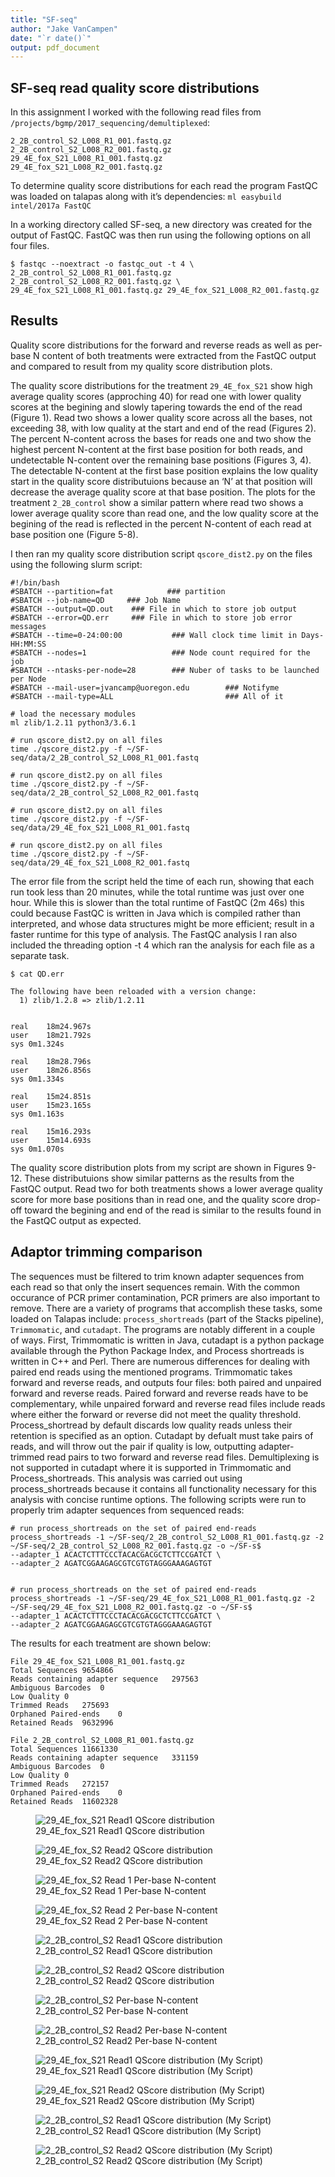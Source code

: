 ```yaml
---
title: "SF-seq"
author: "Jake VanCampen"
date: "`r date()`"
output: pdf_document
---
```



## SF-seq read quality score distributions

In this assignment I worked with the following read files from `/projects/bgmp/2017_sequencing/demultiplexed`: 

```
2_2B_control_S2_L008_R1_001.fastq.gz
2_2B_control_S2_L008_R2_001.fastq.gz
29_4E_fox_S21_L008_R1_001.fastq.gz
29_4E_fox_S21_L008_R2_001.fastq.gz
```

To determine quality score distributions for each read the program FastQC was loaded on talapas along with it's dependencies: 
`ml easybuild intel/2017a FastQC`


In a working directory called SF-seq, a new directory was created for the output of FastQC. FastQC was then run using the following options on all four files. 

```
$ fastqc --noextract -o fastqc_out -t 4 \
2_2B_control_S2_L008_R1_001.fastq.gz 2_2B_control_S2_L008_R2_001.fastq.gz \
29_4E_fox_S21_L008_R1_001.fastq.gz 29_4E_fox_S21_L008_R2_001.fastq.gz
```

## Results 

Quality score distributions for the forward and reverse reads as well as per-base N content of both treatments were extracted from the FastQC output and compared to result from my quality score distribution plots.

The quality score distributions for the treatment `29_4E_fox_S21` show high average quality scores (approching 40) for read one with lower quality scores at the begining and slowly tapering towards the end of the read (Figure 1). Read two shows a lower quality score across all the bases, not exceeding 38, with low quality at the start and end of the read (Figures 2). The percent N-content across the bases for reads one and two show the highest percent N-content at the first base position for both reads, and undetectable N-content over the remaining base positions (Figures 3, 4). The detectable N-content at the first base position explains the low quality start in the quality score distributuions because an 'N' at that position will decrease the average quality score at that base position. The plots for the treatment `2_2B_control` show a similar pattern where read two shows a lower average quality score than read one, and the low quality score at the begining of the read is reflected in the percent N-content of each read at base position one (Figure 5-8). 


I then ran my quality score distribution script `qscore_dist2.py` on the files using the following slurm script:
```
#!/bin/bash
#SBATCH --partition=fat            ### partition
#SBATCH --job-name=QD     ### Job Name
#SBATCH --output=QD.out    ### File in which to store job output
#SBATCH --error=QD.err     ### File in which to store job error messages
#SBATCH --time=0-24:00:00           ### Wall clock time limit in Days-HH:MM:SS
#SBATCH --nodes=1                   ### Node count required for the job
#SBATCH --ntasks-per-node=28        ### Nuber of tasks to be launched per Node
#SBATCH --mail-user=jvancamp@uoregon.edu        ### Notifyme
#SBATCH --mail-type=ALL                         ### All of it

# load the necessary modules
ml zlib/1.2.11 python3/3.6.1

# run qscore_dist2.py on all files
time ./qscore_dist2.py -f ~/SF-seq/data/2_2B_control_S2_L008_R1_001.fastq

# run qscore_dist2.py on all files
time ./qscore_dist2.py -f ~/SF-seq/data/2_2B_control_S2_L008_R2_001.fastq

# run qscore_dist2.py on all files
time ./qscore_dist2.py -f ~/SF-seq/data/29_4E_fox_S21_L008_R1_001.fastq

# run qscore_dist2.py on all files
time ./qscore_dist2.py -f ~/SF-seq/data/29_4E_fox_S21_L008_R2_001.fastq

```

The error file from the script held the time of each run, showing that each run took less than 20 minutes, while the total runtime was just over one hour. While this is slower than the total runtime of FastQC (2m 46s) this could because FastQC is written in Java which is compiled rather than interpreted, and whose data structures might be more efficient; result in a faster runtime for this type of analysis. The FastQC analysis I ran also included the threading option -t 4 which ran the analysis for each file as a separate task.

```
$ cat QD.err

The following have been reloaded with a version change:
  1) zlib/1.2.8 => zlib/1.2.11


real	18m24.967s
user	18m21.792s
sys	0m1.324s

real	18m28.796s
user	18m26.856s
sys	0m1.334s

real	15m24.851s
user	15m23.165s
sys	0m1.163s

real	15m16.293s
user	15m14.693s
sys	0m1.070s
```

The quality score distribution plots from my script are shown in Figures 9-12. These distributuions show similar patterns as the results from the FastQC output. Read two for both treatments shows a lower average quality score for more base positions than in read one, and the quality score drop-off toward the begining and end of the read is similar to the results found in the FastQC output as expected. 



## Adaptor trimming comparison

The sequences must be filtered to trim known adapter sequences from each read so that only the insert sequences remain. With the common occurance of PCR primer contamination, PCR primers are also important to remove. There are a variety of programs that accomplish these tasks, some loaded on Talapas include: `process_shortreads` (part of the Stacks pipeline), `Trimmomatic`, and `cutadapt`. The programs are notably different in a couple of ways. First, Trimmomatic is written in Java, cutadapt is a python package available through the Python Package Index, and Process shortreads is written in C++ and Perl. There are numerous differences for dealing with paired end reads using the mentioned programs. Trimmomatic takes forward and reverse reads, and outputs four files: both paired and unpaired forward and reverse reads. Paired forward and reverse reads have to be complementary, while unpaired forward and reverse read files include reads where either the forward or reverse did not meet the quality threshold. Process_shortread by default discards low quality reads unless their retention is specified as an option. Cutadapt by defualt must take pairs of reads, and will throw out the pair if quality is low, outputting adapter-trimmed read pairs to two forward and reverse read files. Demultiplexing is not supported in cutadapt where it is supported in Trimmomatic and Process_shortreads. This analysis was carried out using process_shortreads because it contains all functionality necessary for this analysis with concise runtime options. The following scripts were run to properly trim adapter sequences from sequenced reads: 

```
# run process_shortreads on the set of paired end-reads
process_shortreads -1 ~/SF-seq/2_2B_control_S2_L008_R1_001.fastq.gz -2 ~/SF-seq/2_2B_control_S2_L008_R2_001.fastq.gz -o ~/SF-s$
--adapter_1 ACACTCTTTCCCTACACGACGCTCTTCCGATCT \
--adapter_2 AGATCGGAAGAGCGTCGTGTAGGGAAAGAGTGT


# run process_shortreads on the set of paired end-reads
process_shortreads -1 ~/SF-seq/29_4E_fox_S21_L008_R1_001.fastq.gz -2 ~/SF-seq/29_4E_fox_S21_L008_R2_001.fastq.gz -o ~/SF-s$
--adapter_1 ACACTCTTTCCCTACACGACGCTCTTCCGATCT \
--adapter_2 AGATCGGAAGAGCGTCGTGTAGGGAAAGAGTGT
```

The results for each treatment are shown below: 
```
File 29_4E_fox_S21_L008_R1_001.fastq.gz
Total Sequences	9654866
Reads containing adapter sequence	297563
Ambiguous Barcodes	0
Low Quality	0
Trimmed Reads	275693
Orphaned Paired-ends	0
Retained Reads	9632996

File 2_2B_control_S2_L008_R1_001.fastq.gz
Total Sequences	11661330
Reads containing adapter sequence	331159
Ambiguous Barcodes	0
Low Quality	0
Trimmed Reads	272157
Orphaned Paired-ends	0
Retained Reads	11602328
```


![29_4E_fox_S21 Read1 QScore distribution](/Users/JakeVanCampen/Documents/SF_seq/fastqc_out/29_4E_fox_S21_L008_R1_001_fastqc/Images/per_base_quality.png) 


![29_4E_fox_S2 Read2 QScore distribution](/Users/JakeVanCampen/Documents/SF_seq/fastqc_out/29_4E_fox_S21_L008_R2_001_fastqc/Images/per_base_quality.png)

![29_4E_fox_S2 Read 1 Per-base N-content](/Users/JakeVanCampen/Documents/SF_seq/fastqc_out/29_4E_fox_S21_L008_R1_001_fastqc/Images/per_base_n_content.png)

![29_4E_fox_S2 Read 2 Per-base N-content](/Users/JakeVanCampen/Documents/SF_seq/fastqc_out/29_4E_fox_S21_L008_R2_001_fastqc/Images/per_base_n_content.png)


![2_2B_control_S2 Read1 QScore distribution](/Users/JakeVanCampen/Documents/SF_seq/fastqc_out/2_2B_control_S2_L008_R1_001_fastqc/Images/per_base_quality.png)

![2_2B_control_S2 Read2 QScore distribution](/Users/JakeVanCampen/Documents/SF_seq/fastqc_out/2_2B_control_S2_L008_R2_001_fastqc/Images/per_base_quality.png)

![2_2B_control_S2 Per-base N-content](/Users/JakeVanCampen/Documents/SF_seq/fastqc_out/2_2B_control_S2_L008_R1_001_fastqc/Images/per_base_n_content.png)

![2_2B_control_S2 Read2 Per-base N-content](/Users/JakeVanCampen/Documents/SF_seq/fastqc_out/2_2B_control_S2_L008_R2_001_fastqc/Images/per_base_n_content.png)


![29_4E_fox_S21 Read1 QScore distribution (My Script)](/Users/JakeVanCampen/Documents/SF_seq/my_script_out/29_4E_fox_S21_L008_R1_001.fastq_dist1.png)

![29_4E_fox_S21 Read2 QScore distribution (My Script)](/Users/JakeVanCampen/Documents/SF_seq/my_script_out/29_4E_fox_S21_L008_R2_001.fastq_dist1.png)

![2_2B_control_S2 Read1 QScore distribution (My Script)](/Users/JakeVanCampen/Documents/SF_seq/my_script_out/2_2B_control_S2_L008_R1_001.fastq_dist1.png)


![2_2B_control_S2 Read2 QScore distribution (My Script)](/Users/JakeVanCampen/Documents/SF_seq/my_script_out/2_2B_control_S2_L008_R2_001.fastq_dist1.png)








